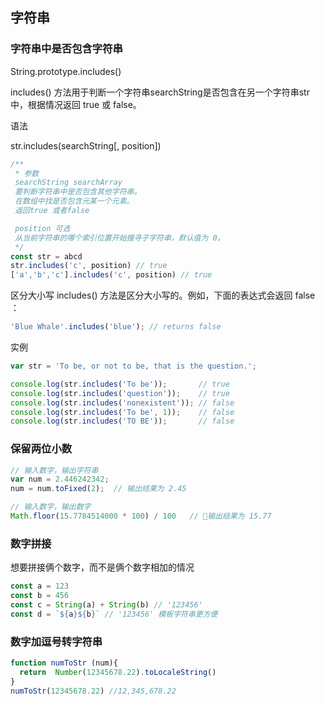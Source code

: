 ## 字符串

### 字符串中是否包含字符串

String.prototype.includes()

includes() 方法用于判断一个字符串searchString是否包含在另一个字符串str中，根据情况返回 true 或 false。

语法

str.includes(searchString[, position])

```js
/**
 * 参数
 searchString searchArray
 要判断字符串中是否包含其他字符串。
 在数组中找是否包含元某一个元素。
 返回true 或者false

 position 可选
 从当前字符串的哪个索引位置开始搜寻子字符串，默认值为 0。
 */
const str = abcd
str.includes('c', position) // true
['a','b','c'].includes('c', position) // true
```

区分大小写 includes() 方法是区分大小写的。例如，下面的表达式会返回 false ：

```js
'Blue Whale'.includes('blue'); // returns false
```

实例

```js
var str = 'To be, or not to be, that is the question.';

console.log(str.includes('To be'));       // true
console.log(str.includes('question'));    // true
console.log(str.includes('nonexistent')); // false
console.log(str.includes('To be', 1));    // false
console.log(str.includes('TO BE'));       // false
```

### 保留两位小数

```js
// 输入数字，输出字符串
var num = 2.446242342;
num = num.toFixed(2);  // 输出结果为 2.45

// 输入数字，输出数字
Math.floor(15.7784514000 * 100) / 100   // 输出结果为 15.77
```

### 数字拼接

想要拼接俩个数字，而不是俩个数字相加的情况

```js
const a = 123
const b = 456
const c = String(a) + String(b) // '123456'
const d = `${a}${b}` // '123456' 模板字符串更方便
```


### 数字加逗号转字符串

```js
function numToStr (num){
  return  Number(12345678.22).toLocaleString()
}
numToStr(12345678.22) //12,345,678.22
```